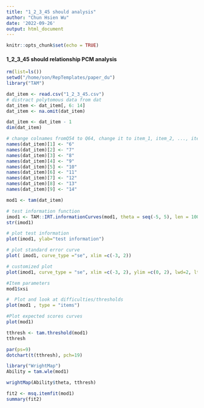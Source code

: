 ```yaml
---
title: "1_2_3_45 should analysis"
author: "Chun Hsien Wu"
date: '2022-09-26'
output: html_document
---
```


```r
knitr::opts_chunk$set(echo = TRUE)
```

#### 1_2_3_45 should relationship PCM analysis
```r
rm(list=ls())
setwd("/home/son/RepTemplates/paper_du")
library("TAM")
```
```r
dat_item <- read.csv("1_2_3_45.csv") 
# distract polytomous data from dat
dat_item <- dat_item[, 6: 14]
dat_item <- na.omit(dat_item)

dat_item <- dat_item - 1
dim(dat_item)
```
```r
# change colnames fromQ54 to Q64, change it to item_1, item_2, ..., item_11
names(dat_item)[1] <- "6"
names(dat_item)[2] <- "7"
names(dat_item)[3] <- "8"
names(dat_item)[4] <- "9"
names(dat_item)[5] <- "10"
names(dat_item)[6] <- "11"
names(dat_item)[7] <- "12"
names(dat_item)[8] <- "13"
names(dat_item)[9] <- "14"
```
```r
mod1 <- tam(dat_item)
```
```r
# test information function
imod1 <- TAM::IRT.informationCurves(mod1, theta = seq(-5, 5), len = 100)
str(imod1)
```
```r
# plot test information
plot(imod1, ylab="test information")
```
```r
# plot standard error curve
plot( imod1, curve_type ="se", xlim =c(-3, 2))
```
```r
# customized plot
plot(imod1, curve_type = "se", xlim =c(-3, 2), ylim =c(0, 2), lwd=2, lty=3)

#Item parameters
mod1$xsi
```
```r
#  Plot and look at difficulties/thresholds
plot(mod1 , type = "items")
```
```r
#Plot expected scores curves
plot(mod1)
```
```r
tthresh <- tam.threshold(mod1)
tthresh
```
```r
par(ps=9)
dotchart(t(tthresh), pch=19)
```
```r
library("WrightMap")
Ability = tam.wle(mod1)
```
```r
wrightMap(Ability$theta, tthresh)
```
```r
fit2 <- msq.itemfit(mod1)
summary(fit2)
```

